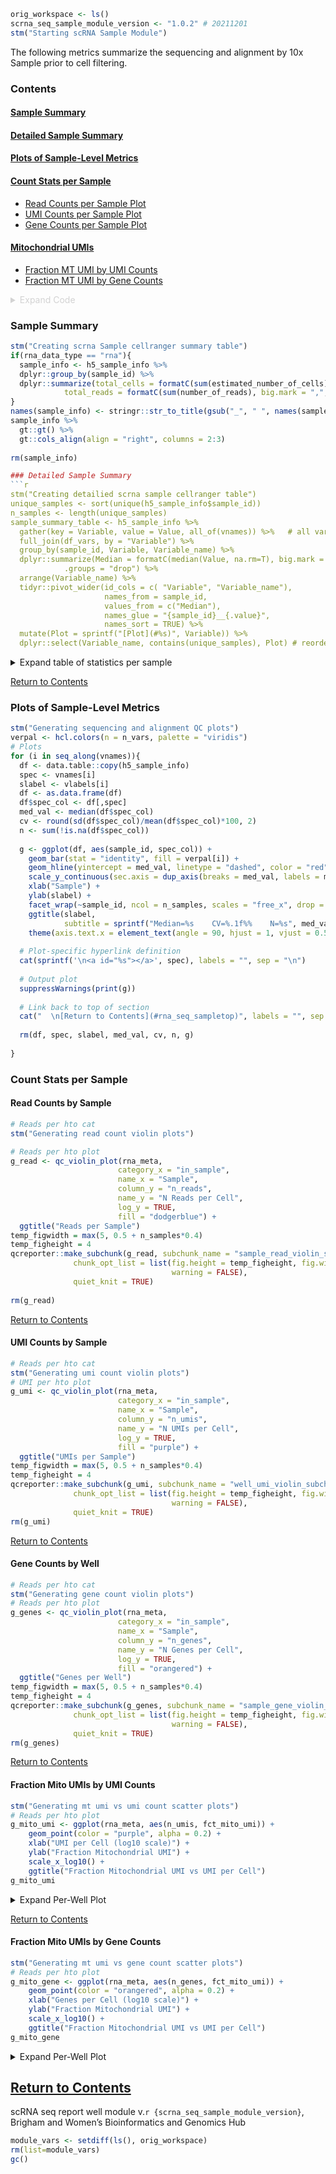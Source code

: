 <!-- # Child Rmarkdown Document for 10X genomics cellranger-based scRNA sequencing outputs -->
<!-- Parent document must have a variable "in_rna" containing metadata-injected H5 files by sample --> 
<a id="rna_seq_sample_top"></a>

```r
orig_workspace <- ls()
scrna_seq_sample_module_version <- "1.0.2" # 20211201
stm("Starting scRNA Sample Module")
```

The following metrics summarize the sequencing and alignment by 10x Sample prior to  cell filtering.  

### Contents 

#### [Sample Summary](#sample_seq_summary)
#### [Detailed Sample Summary](#sample_seq_summary)
#### [Plots of Sample-Level Metrics](#seq_metrics_plots)  
#### [Count Stats per Sample](#rna_sample_counts)  
  - [Read Counts per Sample Plot](#rna_read_count)  
  - [UMI Counts per Sample Plot](#rna_umi_count)  
  - [Gene Counts per Sample Plot](#rna_gene_count)  
  
#### [Mitochondrial UMIs](#mito_umis_rna)
  - [Fraction MT UMI by UMI Counts](#rna_fct_mito_by_umi_counts)  
  - [Fraction MT UMI by Gene Counts](#rna_fct_mito_by_gene_counts)  
    
<details style="color: lightgray;">  
  <summary>Expand Code</summary> 

Check Dependencies  
```r
assertthat::assert_that(exists("in_rna"))  
all_h5 <- list.files(path = in_rna, 
                               pattern = ".h5$", 
                               full.names = TRUE, recursive = TRUE)
assertthat::assert_that(length(all_h5) >0, 
                        msg = sprintf("Did not detect any .h5 files in input RNA directory %s", in_rna))
```   
Reading in metadata from h5 files  
```r
stm("Reading and merging all rna meta data")
rna_meta_list <- lapply(all_h5, H5MANIPULATOR::read_h5_cell_meta)
# make sure column names are the same
col_list <- lapply(rna_meta_list, colnames)
all_cols_identical <- length(unique(col_list)) == 1
if(!all_cols_identical){
  all_columns <- unique(unlist(lapply(rna_meta_list, colnames)))
  common_columns <- Reduce(union, lapply(rna_meta_list, colnames))
  if(!all(all_columns %in% common_columns)){
    stm(sprintf("Warning: rna h5 files do not contain the same meta data columns. Keeping only the common columns. Removing columns %s.", 
        paste(setdiff(all_columns, common_columns), sep = ", ")))
  }
  rna_meta_list <- lapply(rna_meta_list, function(x){x[, common_columns]})
}
# merge metadata
rna_meta <- do.call(rbind, rna_meta_list)

# add metadata variables
rna_meta$fct_mito_umi <- rna_meta$percent_mito/rna_meta$n_umis
fct_mito_grp_cutoffs <- c(-Inf, 0.05, 0.10, 0.20, 0.30,Inf)
fct_mito_grp_labels <- c("0-0.05","0.05-0.10","0.10-0.20","0.20-0.30",">0.30")
rna_meta$fct_mito_group <- cut(rna_meta$fct_mito_umi, breaks =fct_mito_grp_cutoffs,
                           labels = fct_mito_grp_labels)
```  
Read in Counts from H5 Files  
```r
stm("Reading and merging all rna count matrices")
rna_count_list <- lapply(all_h5, H5MANIPULATOR::read_h5_dgCMatrix, target = "matrix", 
                         feature_names = "id")
# make sure all matrices have same number of rows
if(!length(unique(sapply(rna_count_list, nrow)))==1){
  stop("RNA count matrixes have different numbers of rows")
} 

# make sure rows are in same order
row_order <- rownames(rna_count_list[[1]])
rna_count_list <- lapply(rna_count_list, function(x){x[row_order,]})
# make sure columns are in same order as metadata
order_check <- mapply(function(x, y){(all(x$barcodes==colnames(y)))}, rna_meta_list, rna_count_list)
if(!all(order_check)){
  # Reorder matrix columns to be consistent with metadata
  rna_count_list <- mapply( function(x, y){x[,y$barcodes]}, rna_count_list, rna_meta_list)
}
# merge
rna_counts <- do.call(cbind, rna_count_list)
featDF <- read_h5_feature_meta(all_h5[1])
```

```r
h5_sample_info_list <- lapply(all_h5, read_h5ad_sample_meta)
h5_sample_info <- do.call(rbind, h5_sample_info_list)
sample_col_names <- colnames(as.data.frame(h5_sample_info))
vnames_rna <- c("estimated_number_of_cells", "fraction_reads_in_cells", 
            "mean_reads_per_cell", "median_genes_per_cell", "median_umi_counts_per_cell", 
            "number_of_reads", "q30_bases_in_barcode", "q30_bases_in_rna_read", 
            "q30_bases_in_umi", "reads_mapped_antisense_to_gene", 
            "reads_mapped_confidently_to_exonic_regions", "reads_mapped_confidently_to_genome", 
            "reads_mapped_confidently_to_intergenic_regions","reads_mapped_confidently_to_intronic_regions", 
            "reads_mapped_confidently_to_transcriptome", "reads_mapped_to_genome", 
            "sequencing_saturation", "total_genes_detected", "valid_barcodes")
if(any(vnames_rna %in% sample_col_names)){
  vnames <- vnames_rna
  vlabels <- c("Estimated Number of Cells", "Fraction Reads in Cells", 
            "Mean Reads per Cell", "Median Genes per Cell", "Median UMI per Cell", 
            "Number of Reads", "Q30 Bases in Barcode (%)", "Q30 Bases in RNA Read (%)", 
            "Q30 Bases in UMI (%)", "Reads Mapped Antisense to Gene (%)", 
            "Reads Mapped Confidently to Exonic Regions (%)", "Reads Mapped Confidently to Genome (%)", 
            "Reads Mapped Confidently to Intergenic Regions (%)",
            "Reads Mapped Confidently to Intronic Regions (%)", 
            "Reads Mapped Confidently to Transcriptome (%)", "Reads Mapped to Genome (%)", 
            "Sequencing Saturation (%)", "Total Genes Detected", "Valid Barcodes (%)")
  n_vars <- length(vnames)
  vartypes <- c(rep("Cells", 5), rep("Sequencing", 4), rep("Mapping", 7),"Sequencing","Cells","Sequencing")
  vartypes <- factor(vartypes,  levels = c("Cells", "Sequencing", "Mapping"))
  digitsRound <- c(0, 1, rep(0, 4), rep(1, 11), 0, 1)
  rna_data_type <- "rna"
}
  df_vars <- data.frame(Category = vartypes,
                        Variable_name = vlabels,
                        Variable = vnames,
                        Round = digitsRound)
```

</details>  
<a  id="sample_seq_summary"></a> 

### Sample Summary     

```r
stm("Creating scrna Sample cellranger summary table")
if(rna_data_type == "rna"){
  sample_info <- h5_sample_info %>%
  dplyr::group_by(sample_id) %>%
  dplyr::summarize(total_cells = formatC(sum(estimated_number_of_cells), big.mark = ",", digits = 0, format = "f"),
            total_reads = formatC(sum(number_of_reads), big.mark = ",", digits = 0, format = "f"), .groups = "drop")
}
names(sample_info) <- stringr::str_to_title(gsub("_", " ", names(sample_info)))
sample_info %>%
  gt::gt() %>%
  gt::cols_align(align = "right", columns = 2:3)
  
rm(sample_info)

### Detailed Sample Summary  
```r
stm("Creating detailied scrna sample cellranger table")
unique_samples <- sort(unique(h5_sample_info$sample_id))  
n_samples <- length(unique_samples)
sample_summary_table <- h5_sample_info %>% 
  gather(key = Variable, value = Value, all_of(vnames)) %>%   # all variables long
  full_join(df_vars, by = "Variable") %>%  
  group_by(sample_id, Variable, Variable_name) %>% 
  dplyr::summarize(Median = formatC(median(Value, na.rm=T), big.mark = ",", digits = unique(Round), format = "f"),
            .groups = "drop") %>% 
  arrange(Variable_name) %>% 
  tidyr::pivot_wider(id_cols = c( "Variable", "Variable_name"), 
                     names_from = sample_id, 
                     values_from = c("Median"),
                     names_glue = "{sample_id}__{.value}",
                     names_sort = TRUE) %>%
  mutate(Plot = sprintf("[Plot](#%s)", Variable)) %>% 
  dplyr::select(Variable_name, contains(unique_samples), Plot) # reorder cols by pools first then stats, keep only the clean var name

```
<details>
  <summary>Expand table of statistics per sample</summary> 
```r
qc_table(h5_sample_info)
```
</details>   
[Return to Contents](#rna_seq_sample_top) 

<a  id="seq_metrics_plots"></a> 

### Plots of Sample-Level Metrics

```r
stm("Generating sequencing and alignment QC plots")
verpal <- hcl.colors(n = n_vars, palette = "viridis")
# Plots
for (i in seq_along(vnames)){
  df <- data.table::copy(h5_sample_info)
  spec <- vnames[i]
  slabel <- vlabels[i]
  df <- as.data.frame(df)
  df$spec_col <- df[,spec]
  med_val <- median(df$spec_col)
  cv <- round(sd(df$spec_col)/mean(df$spec_col)*100, 2)
  n <- sum(!is.na(df$spec_col))
  
  g <- ggplot(df, aes(sample_id, spec_col)) +
    geom_bar(stat = "identity", fill = verpal[i]) + 
    geom_hline(yintercept = med_val, linetype = "dashed", color = "red")+
    scale_y_continuous(sec.axis = dup_axis(breaks = med_val, labels = med_val, name = ""))+
    xlab("Sample") +
    ylab(slabel) +
    facet_wrap(~sample_id, ncol = n_samples, scales = "free_x", drop = TRUE) +
    ggtitle(slabel, 
            subtitle = sprintf("Median=%s    CV=%.1f%%    N=%s", med_val, cv, n)) +
    theme(axis.text.x = element_text(angle = 90, hjust = 1, vjust = 0.5))
  
  # Plot-specific hyperlink definition
  cat(sprintf('\n<a id="%s"></a>', spec), labels = "", sep = "\n")
  
  # Output plot
  suppressWarnings(print(g))
  
  # Link back to top of section
  cat("  \n[Return to Contents](#rna_seq_sampletop)", labels = "", sep = "\n")
  
  rm(df, spec, slabel, med_val, cv, n, g)
  
}
```

<a id="rna_sample_counts"></a> 

### Count Stats per Sample

<a id= "rna_read_count"></a>  

#### Read Counts by Sample
```r
# Reads per hto cat
stm("Generating read count violin plots")

# Reads per hto plot
g_read <- qc_violin_plot(rna_meta,
                        category_x = "in_sample",
                        name_x = "Sample",
                        column_y = "n_reads",
                        name_y = "N Reads per Cell",
                        log_y = TRUE,
                        fill = "dodgerblue") +
  ggtitle("Reads per Sample")
temp_figwidth = max(5, 0.5 + n_samples*0.4)
temp_figheight = 4
qcreporter::make_subchunk(g_read, subchunk_name = "sample_read_violin_subchunk", 
              chunk_opt_list = list(fig.height = temp_figheight, fig.width = temp_figwidth, 
                                    warning = FALSE), 
              quiet_knit = TRUE)
              
rm(g_read)

```  

[Return to Contents](#rna_seq_sample_top) 

<a id= "rna_umi_count"></a>  

#### UMI Counts by Sample
```r
# Reads per hto cat
stm("Generating umi count violin plots")
# UMI per hto plot
g_umi <- qc_violin_plot(rna_meta,
                        category_x = "in_sample",
                        name_x = "Sample",
                        column_y = "n_umis",
                        name_y = "N UMIs per Cell",
                        log_y = TRUE,
                        fill = "purple") +
  ggtitle("UMIs per Sample")
temp_figwidth = max(5, 0.5 + n_samples*0.4)
temp_figheight = 4
qcreporter::make_subchunk(g_umi, subchunk_name = "well_umi_violin_subchunk", 
              chunk_opt_list = list(fig.height = temp_figheight, fig.width = temp_figwidth, 
                                    warning = FALSE), 
              quiet_knit = TRUE)
rm(g_umi)
```  

[Return to Contents](#rna_seq_sample_top) 

<a id= "rna_gene_count"></a>  


#### Gene Counts by Well
```r
# Reads per hto cat
stm("Generating gene count violin plots")
# Reads per hto plot
g_genes <- qc_violin_plot(rna_meta,
                        category_x = "in_sample",
                        name_x = "Sample",
                        column_y = "n_genes",
                        name_y = "N Genes per Cell",
                        log_y = TRUE,
                        fill = "orangered") +
  ggtitle("Genes per Well")
temp_figwidth = max(5, 0.5 + n_samples*0.4)
temp_figheight = 4
qcreporter::make_subchunk(g_genes, subchunk_name = "sample_gene_violin_subchunk", 
              chunk_opt_list = list(fig.height = temp_figheight, fig.width = temp_figwidth, 
                                    warning = FALSE), 
              quiet_knit = TRUE)
rm(g_genes)  
``` 
[Return to Contents](#rna_seq_sample_top) 

<a id= "rna_fct_mito_by_umi_counts"></a>  

#### Fraction Mito UMIs by UMI Counts  
```r
stm("Generating mt umi vs umi count scatter plots")
# Reads per hto plot
g_mito_umi <- ggplot(rna_meta, aes(n_umis, fct_mito_umi)) +
    geom_point(color = "purple", alpha = 0.2) +
    xlab("UMI per Cell (log10 scale)") +
    ylab("Fraction Mitochondrial UMI") +
    scale_x_log10() +
    ggtitle("Fraction Mitochondrial UMI vs UMI per Cell") 
g_mito_umi
```  
<details>  
  <summary> Expand Per-Well Plot </summary>  
```r
stm("Generating mt umi vs umi count scatter plots by sample")
n_samples_plot <- length(unique(rna_meta$in_sample))
ncols_plot <- 6
nrows_plot <- ceiling(n_samples_plot/ncols_plot)
# Reads per hto plot
g_mito_umi_sample <- g_mito_umi +
    facet_wrap(~in_sample, ncol = ncols_plot)
temp_figwidth <- 2*min(n_samples_plot, ncols_plot)+0.3
temp_figheight <- 2*nrows_plot + 0.3
qcreporter::make_subchunk(g_mito_umi_sample, subchunk_name = "fraction_mito_umis_sample_subchunk", quiet_knit = T,
              chunk_opt_list = list(fig.width = temp_figwidth, fig.height = temp_figheight, echo = FALSE))
rm(g_mito_umi, g_mito_umi_well)
```  

</details>   

[Return to Contents](#rna_seq_well_top) 

<a id= "rna_fct_mito_by_gene_counts"></a>  

#### Fraction Mito UMIs by Gene Counts  
```r
stm("Generating mt umi vs gene count scatter plots")
# Reads per hto plot
g_mito_gene <- ggplot(rna_meta, aes(n_genes, fct_mito_umi)) +
    geom_point(color = "orangered", alpha = 0.2) +
    xlab("Genes per Cell (log10 scale)") +
    ylab("Fraction Mitochondrial UMI") +
    scale_x_log10() +
    ggtitle("Fraction Mitochondrial UMI vs UMI per Cell") 
g_mito_gene
```  

<details>  
  <summary> Expand Per-Well Plot </summary>  
  
```r
stm("Generating mt umi vs gene count scatter plots by sample")
n_samples_plot <- length(unique(rna_meta$in_sample))
ncols_plot <- 6
nrows_plot <- ceiling(n_samples_plot/ncols_plot)
g_mito_gene_sample <- g_mito_gene +
    facet_wrap(~in_sample, ncol = ncols_plot)
temp_figwidth <- 2*min(n_samples_plot, ncols_plot)+0.3
temp_figheight <- 2*nrows_plot + 0.3
qcreporter::make_subchunk(g_mito_gene_sample, subchunk_name = "fraction_mito_genes_sample_subchunk", quiet_knit = T,
              chunk_opt_list = list(fig.width = temp_figwidth, fig.height = temp_figheight, echo = FALSE))
rm(g_mito_gene, g_mito_gene_sample)
```  
</details>  

[Return to Contents](#rna_seq_sample_top) 
---  

scRNA seq report well module v.`r {scrna_seq_sample_module_version}`, Brigham and Women's Bioinformatics and Genomics Hub  

```r
module_vars <- setdiff(ls(), orig_workspace)
rm(list=module_vars)
gc()
```
